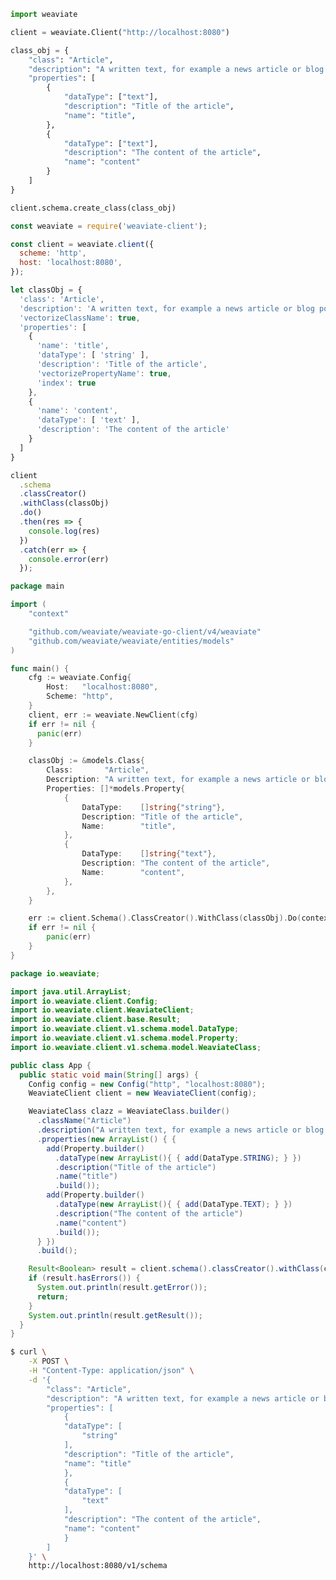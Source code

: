
<Tabs groupId="languages">
<TabItem value="py" label="Python">

```python
import weaviate

client = weaviate.Client("http://localhost:8080")

class_obj = {
    "class": "Article",
    "description": "A written text, for example a news article or blog post",
    "properties": [
        {
            "dataType": ["text"],
            "description": "Title of the article",
            "name": "title",
        },
        {
            "dataType": ["text"],
            "description": "The content of the article",
            "name": "content"
        }
    ]
}

client.schema.create_class(class_obj)
```

</TabItem>
<TabItem value="js" label="JavaScript">

```js
const weaviate = require('weaviate-client');

const client = weaviate.client({
  scheme: 'http',
  host: 'localhost:8080',
});

let classObj = {
  'class': 'Article',
  'description': 'A written text, for example a news article or blog post',
  'vectorizeClassName': true,
  'properties': [
    {
      'name': 'title',
      'dataType': [ 'string' ],
      'description': 'Title of the article',
      'vectorizePropertyName': true,
      'index': true
    },
    {
      'name': 'content',
      'dataType': [ 'text' ],
      'description': 'The content of the article'
    }
  ]
}

client
  .schema
  .classCreator()
  .withClass(classObj)
  .do()
  .then(res => {
    console.log(res)
  })
  .catch(err => {
    console.error(err)
  });
```

</TabItem>
<TabItem value="go" label="Go">

```go
package main

import (
    "context"

    "github.com/weaviate/weaviate-go-client/v4/weaviate"
    "github.com/weaviate/weaviate/entities/models"
)

func main() {
    cfg := weaviate.Config{
        Host:   "localhost:8080",
        Scheme: "http",
    }
    client, err := weaviate.NewClient(cfg)
    if err != nil {
      panic(err)
    }

    classObj := &models.Class{
        Class:       "Article",
        Description: "A written text, for example a news article or blog post",
        Properties: []*models.Property{
            {
                DataType:    []string{"string"},
                Description: "Title of the article",
                Name:        "title",
            },
            {
                DataType:    []string{"text"},
                Description: "The content of the article",
                Name:        "content",
            },
        },
    }

    err := client.Schema().ClassCreator().WithClass(classObj).Do(context.Background())
    if err != nil {
        panic(err)
    }
}
```

</TabItem>
<TabItem value="java" label="Java">

```java
package io.weaviate;

import java.util.ArrayList;
import io.weaviate.client.Config;
import io.weaviate.client.WeaviateClient;
import io.weaviate.client.base.Result;
import io.weaviate.client.v1.schema.model.DataType;
import io.weaviate.client.v1.schema.model.Property;
import io.weaviate.client.v1.schema.model.WeaviateClass;

public class App {
  public static void main(String[] args) {
    Config config = new Config("http", "localhost:8080");
    WeaviateClient client = new WeaviateClient(config);

    WeaviateClass clazz = WeaviateClass.builder()
      .className("Article")
      .description("A written text, for example a news article or blog post")
      .properties(new ArrayList() { {
        add(Property.builder()
          .dataType(new ArrayList(){ { add(DataType.STRING); } })
          .description("Title of the article")
          .name("title")
          .build());
        add(Property.builder()
          .dataType(new ArrayList(){ { add(DataType.TEXT); } })
          .description("The content of the article")
          .name("content")
          .build());
      } })
      .build();

    Result<Boolean> result = client.schema().classCreator().withClass(clazz).run();
    if (result.hasErrors()) {
      System.out.println(result.getError());
      return;
    }
    System.out.println(result.getResult());
  }
}
```

</TabItem>
<TabItem value="curl" label="Curl">

```bash
$ curl \
    -X POST \
    -H "Content-Type: application/json" \
    -d '{
        "class": "Article",
        "description": "A written text, for example a news article or blog post",
        "properties": [
            {
            "dataType": [
                "string"
            ],
            "description": "Title of the article",
            "name": "title"
            },
            {
            "dataType": [
                "text"
            ],
            "description": "The content of the article",
            "name": "content"
            }
        ]
    }' \
    http://localhost:8080/v1/schema
```

</TabItem>
</Tabs>
